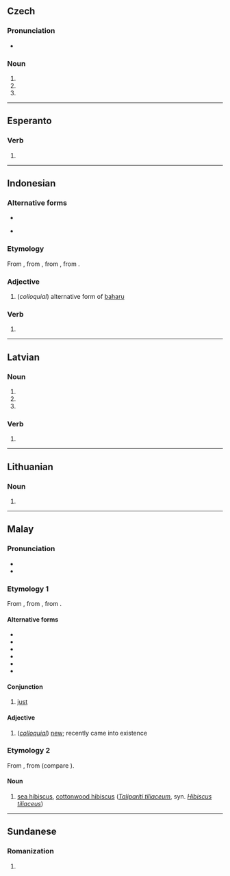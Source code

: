 {{also|bāru|bäru|barů}}
==Czech==

===Pronunciation===
* {{IPA|/ˈbaru/|lang=cs}}

===Noun===
{{cs-noun form}}

# {{inflection of|bar||gen|s|lang=cs}}
# {{inflection of|bar||dat|s|lang=cs}}
# {{inflection of|bar||loc|s|lang=cs}}

----

==Esperanto==

===Verb===
{{eo-head}}

# {{eo-form of|bar|u}}

----

==Indonesian==

===Alternative forms===
* {{l|id|baharu}}
* {{l|id|baroe}} {{q|pre-1947}}

===Etymology===
From {{inh|id|ms|baru}}, from {{inh|id|poz-mly-pro|*baharu}}, from {{inh|id|poz-pro|*(ma-)baqəʀu}}, from {{inh|id|map-pro|*(ma-)baqəʀuh}}.

===Adjective===
{{head|id|adjective}}

# (''colloquial'') alternative form of [[baharu]]
#: {{ux|id|[[saya|Saya]] mem[[punya]]i [[kamus]] yang '''baru'''.|I have a new dictionary.}}
#: {{ux|id|[[kamus|Kamus]] [[saya]] [[adalah]] '''baru'''.|My dictionary is new.}}

===Verb===
{{head|id|verb}}

# {{non-gloss|Near [[perfect aspect]] i.e. the action or situation has just been completed}}

----

==Latvian==

===Noun===
{{head|lv|noun form|g=m}}

# {{lv-inflection of|bars|acc|s}}
# {{lv-inflection of|bars|ins|s}}
# {{lv-inflection of|bars|gen|p}}

===Verb===
{{head|lv|verb form}}

# {{lv-inflection of|bārt|1st|s|prs|ind|v}}

----

==Lithuanian==

===Noun===
{{head|lt|noun form|g=m}}

# {{inflection of|baras||ins|s|lang=lt}}

----

==Malay==

===Pronunciation===
* {{IPA|/baru/|lang=ms}}
* {{rhymes|aru|ru|u|lang=ms}}

===Etymology 1===
From {{inh|ms|poz-mly-pro|*baharu}}, from {{inh|ms|poz-pro|*(ma-)baqəʀu}}, from {{inh|ms|map-pro|*(ma-)baqəʀuh}}.

====Alternative forms====
* {{l|ms|baharu}}
* {{l|ms|bahru}}
* {{l|ms|bharu}}
* {{l|ms|بهارو}}
* {{l|ms|بارو}}
* {{l|ms|بهرو}}

====Conjunction====
{{head|ms|conjunction}}

# [[just]] {{gloss|recently}}

====Adjective====
{{head|ms|adjective|Jawi spelling|بارو}}

# (''[[colloquial]]'') [[new]]; recently came into existence

===Etymology 2===
From {{inh|ms|poz-mly-pro|*baru}}, from {{inh|ms|poz-pro|*baʀu}} (compare {{cog|haw|hau}}).

====Noun====
{{head|ms|noun}}

# [[sea hibiscus]], [[cottonwood hibiscus]] (''[[Talipariti tiliaceum]]'', syn. ''[[Hibiscus tiliaceus]]'')

----

==Sundanese==

===Romanization===
{{su-rom}}

# {{romanization of|su|ᮘᮛᮥ}}